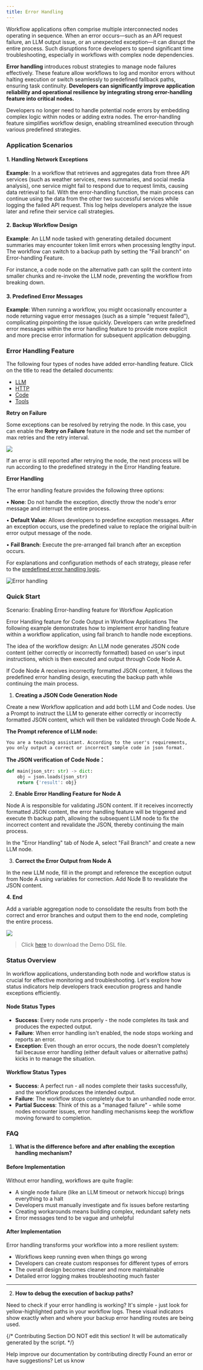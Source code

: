 ```yaml
---
title: Error Handling
---
```


Workflow applications often comprise multiple interconnected nodes operating in sequence. When an error occurs—such as an API request failure, an LLM output issue, or an unexpected exception—it can disrupt the entire process. Such disruptions force developers to spend significant time troubleshooting, especially in workflows with complex node dependencies.

**Error handling** introduces robust strategies to manage node failures effectively. These feature allow workflows to log and monitor errors without halting execution or switch seamlessly to predefined fallback paths, ensuring task continuity. **Developers can significantly improve application reliability and operational resilience by integrating strong error-handling feature into critical nodes.**

Developers no longer need to handle potential node errors by embedding complex logic within nodes or adding extra nodes. The error-handling feature simplifies workflow design, enabling streamlined execution through various predefined strategies.

### Application Scenarios

#### 1. Handling Network Exceptions

**Example**: In a workflow that retrieves and aggregates data from three API services (such as weather services, news summaries, and social media analysis), one service might fail to respond due to request limits, causing data retrieval to fail. With the error-handling function, the main process can continue using the data from the other two successful services while logging the failed API request. This log helps developers analyze the issue later and refine their service call strategies.

#### 2. Backup Workflow Design

**Example**: An LLM node tasked with generating detailed document summaries may encounter token limit errors when processing lengthy input. The workflow can switch to a backup path by setting the "Fail branch" on Error-handling Feature.

For instance, a code node on the alternative path can split the content into smaller chunks and re-invoke the LLM node, preventing the workflow from breaking down.

#### 3. Predefined Error Messages

**Example**: When running a workflow, you might occasionally encounter a node returning vague error messages (such as a simple "request failed"), complicating pinpointing the issue quickly. Developers can write predefined error messages within the error handling feature to provide more explicit and more precise error information for subsequent application debugging.

### Error Handling Feature

The following four types of nodes have added error-handling feature. Click on the title to read the detailed documents:

* [LLM](/en/guides/workflow/node/llm)
* [HTTP](/en/guides/workflow/node/http-request)
* [Code](/en/guides/workflow/node/code)
* [Tools](/en/guides/workflow/node/tools)

**Retry on Failure**

Some exceptions can be resolved by retrying the node. In this case, you can enable the **Retry on Failure** feature in the node and set the number of max retries and the retry interval.

![](https://assets-docs.dify.ai/2024/12/18097e4c94b67a79150b967fc50f9f43.png)

If an error is still reported after retrying the node, the next process will be run according to the predefined strategy in the Error Handling feature.

**Error Handling**

The error handling feature provides the following three options:

• **None**: Do not handle the exception, directly throw the node's error message and interrupt the entire process.

• **Default Value**: Allows developers to predefine exception messages. After an exception occurs, use the predefined value to replace the original built-in error output message of the node.

• **Fail Branch**: Execute the pre-arranged fail branch after an exception occurs.

For explanations and configuration methods of each strategy, please refer to the [predefined error handling logic](/en/guides/workflow/error-handling/predefined-error-handling-logic).

![Error handling](https://assets-docs.dify.ai/2024/12/3c198be3a7b9c1f9649bbd8b9a0a9ec5.png)

### Quick Start

Scenario: Enabling Error-handling feature for Workflow Application

Error Handling feature for Code Output in Workflow Applications The following example demonstrates how to implement error handling feature within a workflow application, using fail branch to handle node exceptions.

The idea of the workflow design: An LLM node generates JSON code content (either correctly or incorrectly formatted) based on user's input instructions, which is then executed and output through Code Node A.

If Code Node A receives incorrectly formatted JSON content, it follows the predefined error handling design, executing the backup path while continuing the main process.

1. **Creating a JSON Code Generation Node**

Create a new Workflow application and add both LLM and Code nodes. Use a Prompt to instruct the LLM to generate either correctly or incorrectly formatted JSON content, which will then be validated through Code Node A.

**The Prompt reference of LLM node:**

```
You are a teaching assistant. According to the user's requirements, you only output a correct or incorrect sample code in json format.
```

**The JSON verification of Code Node：**

```python
def main(json_str: str) -> dict:
    obj = json.loads(json_str)
    return {'result': obj}
```

2. **Enable Error Handling Feature for Node A**

Node A is responsible for validating JSON content. If it receives incorrectly formatted JSON content, the error handling feature will be triggered and execute th backup path, allowing the subsequent LLM node to fix the incorrect content and revalidate the JSON, thereby continuing the main process.

In the "Error Handling" tab of Node A, select "Fail Branch" and create a new LLM node.


3. **Correct the Error Output from Node A**

In the new LLM node, fill in the prompt and reference the exception output from Node A using variables for correction. Add Node B to revalidate the JSON content.

**4. End**

Add a variable aggregation node to consolidate the results from both the correct and error branches and output them to the end node, completing the entire process.

![](https://assets-docs.dify.ai/2024/12/059b5a814514cd9abe10f1f4077ed17f.png)

> Click [here](https://assets-docs.dify.ai/2024/12/087861aa20e06bb4f8a2bef7e7ae0522.yml) to download the Demo DSL file.

### Status Overview

In workflow applications, understanding both node and workflow status is crucial for effective monitoring and troubleshooting. Let's explore how status indicators help developers track execution progress and handle exceptions efficiently.

#### Node Status Types

* **Success**: Every node runs properly - the node completes its task and produces the expected output.
* **Failure**: When error handling isn't enabled, the node stops working and reports an error.
* **Exception**: Even though an error occurs, the node doesn't completely fail because error handling (either default values or alternative paths) kicks in to manage the situation.

#### Workflow Status Types

* **Success**: A perfect run - all nodes complete their tasks successfully, and the workflow produces the intended output.
* **Failure**: The workflow stops completely due to an unhandled node error.
* **Partial Success**: Think of this as a "managed failure" - while some nodes encounter issues, error handling mechanisms keep the workflow moving forward to completion.

### FAQ

1. **What is the difference before and after enabling the exception handling mechanism?**

#### Before Implementation

Without error handling, workflows are quite fragile:

* A single node failure (like an LLM timeout or network hiccup) brings everything to a halt
* Developers must manually investigate and fix issues before restarting
* Creating workarounds means building complex, redundant safety nets
* Error messages tend to be vague and unhelpful

#### After Implementation

Error handling transforms your workflow into a more resilient system:

* Workflows keep running even when things go wrong
* Developers can create custom responses for different types of errors
* The overall design becomes cleaner and more maintainable
* Detailed error logging makes troubleshooting much faster

***

2. **How to debug the execution of backup paths?**

Need to check if your error handling is working? It's simple - just look for yellow-highlighted paths in your workflow logs. These visual indicators show exactly when and where your backup error handling routes are being used.

{/*
Contributing Section
DO NOT edit this section!
It will be automatically generated by the script.
*/}

<CardGroup cols="2">
    <Card
        title="Edit this page"
        icon="pen-to-square"
        href="https://github.com/langgenius/dify-docs/edit/main/en/guides/workflow/error-handling/README.mdx"
    >
        Help improve our documentation by contributing directly
    </Card>
    <Card
        title="Report an issue"
        icon="github"
        href="https://github.com/langgenius/dify-docs/issues/new?title=Documentation%20Issue%3A%20&body=%23%23%20Issue%20Description%0A%3C%21--%20Please%20briefly%20describe%20the%20issue%20you%20found%20--%3E%0A%0A%23%23%20Page%20Link%0Ahttps%3A%2F%2Fgithub.com%2Flanggenius%2Fdify-docs%2Fblob%2Fmain%2Fen/guides/workflow/error-handling%2FREADME.mdx%0A%0A%23%23%20Suggested%20Changes%0A%3C%21--%20If%20you%20have%20specific%20suggestions%20for%20changes%2C%20please%20describe%20them%20here%20--%3E%0A%0A%3C%21--%20Thank%20you%20for%20helping%20improve%20our%20documentation%21%20--%3E"
    >
        Found an error or have suggestions? Let us know
    </Card>
</CardGroup>
